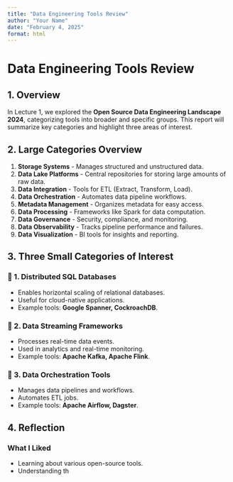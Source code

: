 ```yaml
---
title: "Data Engineering Tools Review"
author: "Your Name"
date: "February 4, 2025"
format: html
---
```


# **Data Engineering Tools Review**

## **1. Overview**
In Lecture 1, we explored the **Open Source Data Engineering Landscape 2024**, categorizing tools into broader and specific groups. This report will summarize key categories and highlight three areas of interest.

## **2. Large Categories Overview**
1. **Storage Systems** - Manages structured and unstructured data.
2. **Data Lake Platforms** - Central repositories for storing large amounts of raw data.
3. **Data Integration** - Tools for ETL (Extract, Transform, Load).
4. **Data Orchestration** - Automates data pipeline workflows.
5. **Metadata Management** - Organizes metadata for easy access.
6. **Data Processing** - Frameworks like Spark for data computation.
7. **Data Governance** - Security, compliance, and monitoring.
8. **Data Observability** - Tracks pipeline performance and failures.
9. **Data Visualization** - BI tools for insights and reporting.

## **3. Three Small Categories of Interest**
### **🔹 1. Distributed SQL Databases**
- Enables horizontal scaling of relational databases.
- Useful for cloud-native applications.
- Example tools: **Google Spanner, CockroachDB**.

### **🔹 2. Data Streaming Frameworks**
- Processes real-time data events.
- Used in analytics and real-time monitoring.
- Example tools: **Apache Kafka, Apache Flink**.

### **🔹 3. Data Orchestration Tools**
- Manages data pipelines and workflows.
- Automates ETL jobs.
- Example tools: **Apache Airflow, Dagster**.

## **4. Reflection**
### **What I Liked**
- Learning about various open-source tools.
- Understanding th
